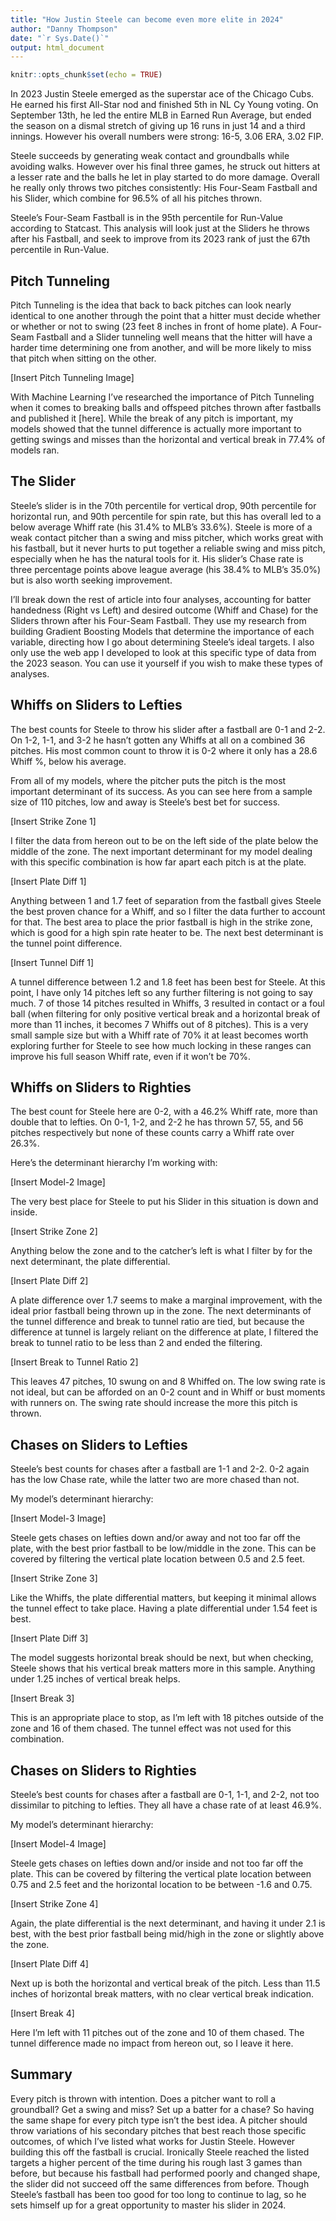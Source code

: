 ```yaml
---
title: "How Justin Steele can become even more elite in 2024"
author: "Danny Thompson"
date: "`r Sys.Date()`"
output: html_document
---
```


```r
knitr::opts_chunk$set(echo = TRUE)
```

In 2023 Justin Steele emerged as the superstar ace of the Chicago Cubs. He earned his first All-Star nod and finished 5th in NL Cy Young voting. On September 13th, he led the entire MLB in Earned Run Average, but ended the season on a dismal stretch of giving up 16 runs in just 14 and a third innings. However his overall numbers were strong: 16-5, 3.06 ERA, 3.02 FIP.

Steele succeeds by generating weak contact and groundballs while avoiding walks. However over his final three games, he struck out hitters at a lesser rate and the balls he let in play started to do more damage. Overall he really only throws two pitches consistently: His Four-Seam Fastball and his Slider, which combine for 96.5% of all his pitches thrown. 

Steele's Four-Seam Fastball is in the 95th percentile for Run-Value according to Statcast. This analysis will look just at the Sliders he throws after his Fastball, and seek to improve from its 2023 rank of just the 67th percentile in Run-Value.

## Pitch Tunneling

Pitch Tunneling is the idea that back to back pitches can look nearly identical to one another through the point that a hitter must decide whether or whether or not to swing (23 feet 8 inches in front of home plate). A Four-Seam Fastball and a Slider tunneling well means that the hitter will have a harder time determining one from another, and will be more likely to miss that pitch when sitting on the other. 

[Insert Pitch Tunneling Image]

With Machine Learning I've researched the importance of Pitch Tunneling when it comes to breaking balls and offspeed pitches thrown after fastballs and published it [here]. While the break of any pitch is important, my models showed that the tunnel difference is actually more important to getting swings and misses than the horizontal and vertical break in 77.4% of models ran. 

## The Slider

Steele's slider is in the 70th percentile for vertical drop, 90th percentile for horizontal run, and 90th percentile for spin rate, but this has overall led to a below average Whiff rate (his 31.4% to MLB's 33.6%). Steele is more of a weak contact pitcher than a swing and miss pitcher, which works great with his fastball, but it never hurts to put together a reliable swing and miss pitch, especially when he has the natural tools for it. His slider's Chase rate is three percentage points above league average (his 38.4% to MLB's 35.0%) but is also worth seeking improvement. 

I'll break down the rest of article into four analyses, accounting for batter handedness (Right vs Left) and desired outcome (Whiff and Chase) for the Sliders thrown after his Four-Seam Fastball. They use my research from building Gradient Boosting Models that determine the importance of each variable, directing how I go about determining Steele's ideal targets. I also only use the web app I developed to look at this specific type of data from the 2023 season. You can use it yourself if you wish to make these types of analyses.

## Whiffs on Sliders to Lefties

The best counts for Steele to throw his slider after a fastball are 0-1 and 2-2. On 1-2, 1-1, and 3-2 he hasn't gotten any Whiffs at all on a combined 36 pitches. His most common count to throw it is 0-2 where it only has a 28.6 Whiff %, below his average.

From all of my models, where the pitcher puts the pitch is the most important determinant of its success. As you can see here from a sample size of 110 pitches, low and away is Steele's best bet for success.

[Insert Strike Zone 1]

I filter the data from hereon out to be on the left side of the plate below the middle of the zone. The next important determinant for my model dealing with this specific combination is how far apart each pitch is at the plate.

[Insert Plate Diff 1]

Anything between 1 and 1.7 feet of separation from the fastball gives Steele the best proven chance for a Whiff, and so I filter the data further to account for that. The best area to place the prior fastball is high in the strike zone, which is good for a high spin rate heater to be. The next best determinant is the tunnel point difference. 

[Insert Tunnel Diff 1]

A tunnel difference between 1.2 and 1.8 feet has been best for Steele. At this point, I have only 14 pitches left so any further filtering is not going to say much. 7 of those 14 pitches resulted in Whiffs, 3 resulted in contact or a foul ball (when filtering for only positive vertical break and a horizontal break of more than 11 inches, it becomes 7 Whiffs out of 8 pitches). This is a very small sample size but with a Whiff rate of 70% it at least becomes worth exploring further for Steele to see how much locking in these ranges can improve his full season Whiff rate, even if it won't be 70%. 

## Whiffs on Sliders to Righties

The best count for Steele here are 0-2, with a 46.2% Whiff rate, more than double that to lefties. On 0-1, 1-2, and 2-2 he has thrown 57, 55, and 56 pitches respectively but none of these counts carry a Whiff rate over 26.3%. 

Here's the determinant hierarchy I'm working with:

[Insert Model-2 Image]

The very best place for Steele to put his Slider in this situation is down and inside.

[Insert Strike Zone 2] 

Anything below the zone and to the catcher's left is what I filter by for the next determinant, the plate differential.

[Insert Plate Diff 2]

A plate difference over 1.7 seems to make a marginal improvement, with the ideal prior fastball being thrown up in the zone. The next determinants of the tunnel difference and break to tunnel ratio are tied, but because the difference at tunnel is largely reliant on the difference at plate, I filtered the break to tunnel ratio to be less than 2 and ended the filtering. 

[Insert Break to Tunnel Ratio 2]

This leaves 47 pitches, 10 swung on and 8 Whiffed on. The low swing rate is not ideal, but can be afforded on an 0-2 count and in Whiff or bust moments with runners on. The swing rate should increase the more this pitch is thrown.

## Chases on Sliders to Lefties

Steele's best counts for chases after a fastball are 1-1 and 2-2. 0-2 again has the low Chase rate, while the latter two are more chased than not. 

My model's determinant hierarchy:

[Insert Model-3 Image]

Steele gets chases on lefties down and/or away and not too far off the plate, with the best prior fastball to be low/middle in the zone. This can be covered by filtering the vertical plate location between 0.5 and 2.5 feet.

[Insert Strike Zone 3]

Like the Whiffs, the plate differential matters, but keeping it minimal allows the tunnel effect to take place. Having a plate differential under 1.54 feet is best.

[Insert Plate Diff 3]

The model suggests horizontal break should be next, but when checking, Steele shows that his vertical break matters more in this sample. Anything under 1.25 inches of vertical break helps. 

[Insert Break 3]

This is an appropriate place to stop, as I'm left with 18 pitches outside of the zone and 16 of them chased. The tunnel effect was not used for this combination.

## Chases on Sliders to Righties

Steele's best counts for chases after a fastball are 0-1, 1-1, and 2-2, not too dissimilar to pitching to lefties. They all have a chase rate of at least 46.9%.

My model's determinant hierarchy:

[Insert Model-4 Image]

Steele gets chases on lefties down and/or inside and not too far off the plate. This can be covered by filtering the vertical plate location between 0.75 and 2.5 feet and the horizontal location to be between -1.6 and 0.75.

[Insert Strike Zone 4]

Again, the plate differential is the next determinant, and having it under 2.1 is best, with the best prior fastball being mid/high in the zone or slightly above the zone.

[Insert Plate Diff 4]

Next up is both the horizontal and vertical break of the pitch. Less than 11.5 inches of horizontal break matters, with no clear vertical break indication.

[Insert Break 4]

Here I'm left with 11 pitches out of the zone and 10 of them chased. The tunnel difference made no impact from hereon out, so I leave it here. 

## Summary

Every pitch is thrown with intention. Does a pitcher want to roll a groundball? Get a swing and miss? Set up a batter for a chase? So having the same shape for every pitch type isn't the best idea. A pitcher should throw variations of his secondary pitches that best reach those specific outcomes, of which I've listed what works for Justin Steele. However building this off the fastball is crucial. Ironically Steele reached the listed targets a higher percent of the time during his rough last 3 games than before, but because his fastball had performed poorly and changed shape, the slider did not succeed off the same differences from before. Though Steele's fastball has been too good for too long to continue to lag, so he sets himself up for a great opportunity to master his slider in 2024.



